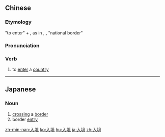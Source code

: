 ==Chinese==
{{zh-forms}}

===Etymology===
{{l|cmn|入|tr=rù}} "to enter" + {{l|cmn|境|tr=jìng}}, as in {{l|cmn|國境}}, {{l|cmn|国境|tr=guójìng}}, "national border"

===Pronunciation===
{{zh-pron
|m=rùjìng
|c=jap6 ging2
|h=pfs=ngi̍p-kin
|mn=zz,kh:ji̍p-kéng/xm,qz,tp:li̍p-kéng
|cat=v
}}

===Verb===
{{zh-verb}}

# to [[enter]] a [[country]]

----

==Japanese==
{{ja-kanjitab|入|境}}

===Noun===
{{ja-noun|にゅうきょう}}

# [[cross]]ing a [[border]]
# border [[entry]]

[[zh-min-nan:入境]]
[[ko:入境]]
[[hu:入境]]
[[ja:入境]]
[[zh:入境]]